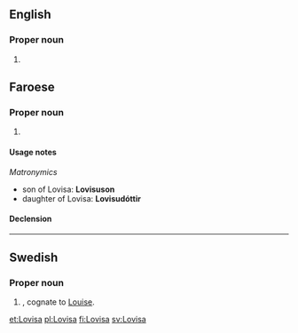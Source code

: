==English==

===Proper noun===
{{en-proper noun}}

# {{given name|female}}

==Faroese==

===Proper noun===
{{head|fo|proper noun}}

# {{given name|female|lang=fo}}

====Usage notes====
''Matronymics''
* son of Lovisa: '''Lovisuson'''
* daughter of Lovisa: '''Lovisudóttir'''

====Declension====
{{fo-decl-proper-noun-s-indef|Lovisa|Lovisu|Lovisu|Lovisu}}

----

==Swedish==

===Proper noun===
{{head|sv|proper noun}}

# {{given name|female|lang=sv}}, cognate to [[Louise]].

[[et:Lovisa]]
[[pl:Lovisa]]
[[fi:Lovisa]]
[[sv:Lovisa]]